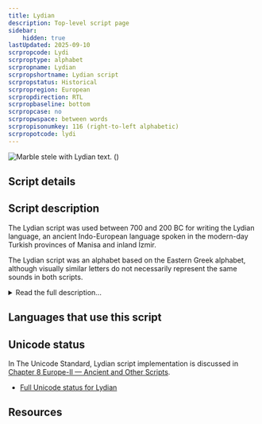 ```yaml
---
title: Lydian
description: Top-level script page
sidebar:
    hidden: true
lastUpdated: 2025-09-10
scrpropcode: Lydi
scrproptype: alphabet
scrpropname: Lydian
scrpropshortname: Lydian script
scrpropstatus: Historical
scrpropregion: European
scrpropdirection: RTL
scrpropbaseline: bottom
scrpropcase: no
scrpropwspace: between words
scrpropisonumkey: 116 (right-to-left alphabetic)
scrpropotcode: lydi
---
```



![](../images/lydi-sample.jpg "Marble stele with Lydian text. ()")

## Script details

<ScriptDetails />

## Script description

The Lydian script was used between 700 and 200 BC for writing the Lydian language, an ancient Indo-European language spoken in the modern-day Turkish provinces of Manisa and inland İzmir.

The Lydian script was an alphabet based on the Eastern Greek alphabet, although visually similar letters do not necessarily represent the same sounds in both scripts.

<details>
<summary>Read the full description...</summary>Twenty-six sounds were represented in the script, some by more than one letter.

Early examples of Lydian writing are written both from left to right and from right to left. One is written in [boustrophedon](/reference/glossary#boust) style. Later texts were written exclusively from right to left. Words were generally separated by spaces, although there is one text in which words are separated by dots.
</details>

## Languages that use this script

<WsList script='Lydi' wsMax='5' />

## Unicode status

In The Unicode Standard, Lydian script implementation is discussed in [Chapter 8 Europe-II — Ancient and Other Scripts](https://www.unicode.org/versions/latest/core-spec/chapter-8/#G26511).

- [Full Unicode status for Lydian](/scrlang/unicode/lydi-unicode)



## Resources

<ScriptResources detailSummary='seemore' />

